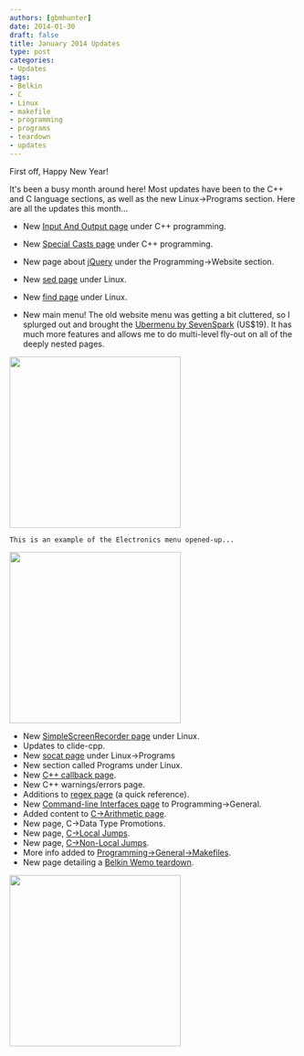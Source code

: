 ```yaml
---
authors: [gbmhunter]
date: 2014-01-30
draft: false
title: January 2014 Updates
type: post
categories:
- Updates
tags:
- Belkin
- C
- Linux
- makefile
- programming
- programs
- teardown
- updates
---
```



First off, Happy New Year!

It's been a busy month around here! Most updates have been to the C++ and C language sections, as well as the new Linux->Programs section. Here are all the updates this month...

* New [Input And Output page](/programming/languages/c-plus-plus/input-and-output) under C++ programming.
* New [Special Casts page](/programming/languages/c-plus-plus/special-casts) under C++ programming.
* New page about [jQuery](/programming/website-design/jquery) under the Programming->Website section.
* New [sed page](/programming/operating-systems/linux/programs/sed) under Linux.
* New [find page](/programming/operating-systems/linux/programs/find) under Linux.

* New main menu! The old website menu was getting a bit cluttered, so I splurged out and brought the [Ubermenu by SevenSpark](http://wpmegamenu.com/) (US$19). It has much more features and allows me to do multi-level fly-out on all of the deeply nested pages.



<Image src={ubermenu_logo} width="300px"></Image>
  
    This is an example of the Electronics menu opened-up...
    


<Image src={uber_menu_on_cladlab_opened_up} width="300px"></Image>

* New [SimpleScreenRecorder page](/programming/operating-systems/linux/programs/simplescreenrecorder) under Linux.
* Updates to clide-cpp.
* New [socat page](/programming/operating-systems/linux/programs/sed) under Linux->Programs
* New section called Programs under Linux.
* New [C++ callback page](/programming/languages/c-plus-plus/callbacks).
* New C++ warnings/errors page.
* Additions to [regex page](/programming/languages/regex) (a quick reference).
* New [Command-line Interfaces page](/programming/general/command-line-interfaces) to Programming->General.
* Added content to [C->Arithmetic page](/programming/languages/c/arithmetic-operators).
* New page, C->Data Type Promotions.
* New page, [C->Local Jumps](/programming/languages/c/local-jumps-goto).
* New page, [C->Non-Local Jumps](/programming/languages/c/non-local-jumps-setjmp-longjmp).
* More info added to [Programming->General->Makefiles](/programming/general/makefiles).
* New page detailing a [Belkin Wemo teardown](/electronics/teardowns/belkin-wemo-teardown).



<Image src={n_020_wimo_opened_up} width="300px"></Image>


